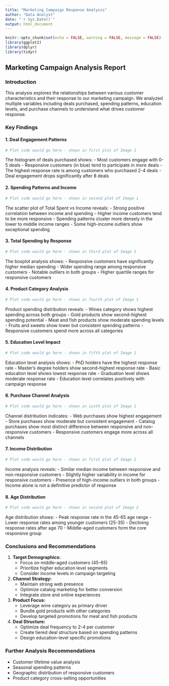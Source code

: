 ---
title: "Marketing Campaign Response Analysis"
author: "Data Analyst"
date: "`r Sys.Date()`"
output: html_document
---

```{r setup, include=FALSE}
knitr::opts_chunk$set(echo = FALSE, warning = FALSE, message = FALSE)
library(ggplot2)
library(dplyr)
library(tidyr)
```

## Marketing Campaign Analysis Report

### Introduction
This analysis explores the relationships between various customer characteristics and their response to our marketing campaign. We analyzed multiple variables including deals purchased, spending patterns, education levels, and purchase channels to understand what drives customer response.

### Key Findings

#### 1. Deal Engagement Patterns
```{r deals-plot}
# Plot code would go here - shown in first plot of Image 1
```
The histogram of deals purchased shows:
- Most customers engage with 0-5 deals
- Responsive customers (in blue) tend to participate in more deals
- The highest response rate is among customers who purchased 2-4 deals
- Deal engagement drops significantly after 8 deals

#### 2. Spending Patterns and Income
```{r spending-income}
# Plot code would go here - shown in second plot of Image 1
```
The scatter plot of Total Spent vs Income reveals:
- Strong positive correlation between income and spending
- Higher income customers tend to be more responsive
- Spending patterns cluster more densely in the lower to middle income ranges
- Some high-income outliers show exceptional spending

#### 3. Total Spending by Response
```{r total-spent}
# Plot code would go here - shown in third plot of Image 1
```
The boxplot analysis shows:
- Responsive customers have significantly higher median spending
- Wider spending range among responsive customers
- Notable outliers in both groups
- Higher quartile ranges for responsive customers

#### 4. Product Category Analysis
```{r product-distribution}
# Plot code would go here - shown in fourth plot of Image 1
```
Product spending distribution reveals:
- Wines category shows highest spending across both groups
- Gold products show second-highest spending potential
- Meat and fish products show moderate spending levels
- Fruits and sweets show lower but consistent spending patterns
- Responsive customers spend more across all categories

#### 5. Education Level Impact
```{r education-response}
# Plot code would go here - shown in fifth plot of Image 1
```
Education level analysis shows:
- PhD holders have the highest response rate
- Master's degree holders show second-highest response rate
- Basic education level shows lowest response rate
- Graduation level shows moderate response rate
- Education level correlates positively with campaign response

#### 6. Purchase Channel Analysis
```{r purchase-channels}
# Plot code would go here - shown in sixth plot of Image 1
```
Channel distribution indicates:
- Web purchases show highest engagement
- Store purchases show moderate but consistent engagement
- Catalog purchases show most distinct difference between responsive and non-responsive customers
- Responsive customers engage more across all channels

#### 7. Income Distribution
```{r income-dist}
# Plot code would go here - shown in first plot of Image 2
```
Income analysis reveals:
- Similar median income between responsive and non-responsive customers
- Slightly higher variability in income for responsive customers
- Presence of high-income outliers in both groups
- Income alone is not a definitive predictor of response

#### 8. Age Distribution
```{r age-dist}
# Plot code would go here - shown in second plot of Image 2
```
Age distribution shows:
- Peak response rate in the 45-65 age range
- Lower response rates among younger customers (25-35)
- Declining response rates after age 70
- Middle-aged customers form the core responsive group

### Conclusions and Recommendations

1. **Target Demographics:**
   - Focus on middle-aged customers (45-65)
   - Prioritize higher education level segments
   - Consider income levels in campaign targeting

2. **Channel Strategy:**
   - Maintain strong web presence
   - Optimize catalog marketing for better conversion
   - Integrate store and online experiences

3. **Product Focus:**
   - Leverage wine category as primary driver
   - Bundle gold products with other categories
   - Develop targeted promotions for meat and fish products

4. **Deal Structure:**
   - Optimize deal frequency to 2-4 per customer
   - Create tiered deal structure based on spending patterns
   - Design education-level specific promotions

### Further Analysis Recommendations
- Customer lifetime value analysis
- Seasonal spending patterns
- Geographic distribution of responsive customers
- Product category cross-selling opportunities